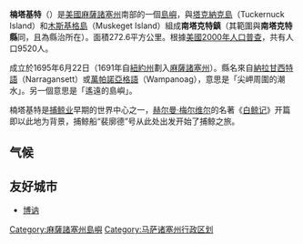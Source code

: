 {{noteTA
|T=zh-hans:楠塔基特; zh-hant:南塔克特;
|1=zh-hans:楠塔基特; zh-hant:南塔克特;
}}

{{Infobox settlement
|name           = 南塔克特
|native_name    = Nantucket, Massachusetts
|nickname       =
|motto          =
|image_skyline          = Nantucket-08-2004.jpg
|image_caption          = 南塔克特
|image_seal             = <!--Nantucket,_MA_Seal.jpg-->
|image_flag             = <!--Nantucket-Flag.gif-->
|image_map              = Map of Massachusetts highlighting Nantucket County.svg
|map_caption            = 南塔克特縣在麻薩諸塞州的位置
|subdivision_type       = 國家
|subdivision_name       = [[美國|美國]]
|subdivision_type1      = 州
|subdivision_name1      = [[麻薩諸塞州|麻薩諸塞州]]
|subdivision_type2      = 
|subdivision_name2      = 
|established_title      = 開始定居
|established_date       = 1641年
|established_title2     = 建立法團
|established_date2      = 1671年
|established_title3     = 
|established_date3      = 
|government_type        = [[Open_town_meeting|Open town meeting]]
|leader_title           = <!--Town Administrator-->
|leader_name            =
|leader_title1          = <!--Board of <br>   Selectmen-->
|leader_name1           =
|area_total_km2             = 272.6
|area_total_sq_mi        = 105.3
|area_land_km2              = 123.8
|area_land_sq_mi         = 47.8
|area_water_km2             = 148.8
|area_water_sq_mi        = 57.5
|population_as_of       = 2000年
|settlement_type        = [[新英格蘭鎮|新英格蘭鎮]]
|population_total       = 9520
|population_density_km2     = 76.9
|population_density_sq_mi = 199.1
|elevation_m              = 9
|elevation_ft           = 30
|timezone               = [[北美东部时区|北美东部时区]]
|utc_offset             = -5
|timezone_DST           = [[北美东部时区|北美东部时区]]
|utc_offset_DST         = -4
|latd=41 |latm=17 |lats=00 |latNS=N
|longd=70 |longm=06 |longs=00 |longEW=W
|website                = {{Url|http://www.nantucket-ma.gov/}}
|postal_code_type       = ZIP code
|postal_code            = 02554
|area_code              = [[Area_code_508|508]] / [[Area_code_774|774]]
|footnotes              =
}}
'''楠塔基特'''（{{lang-en|Nantucket}}）是[[美國|美國]][[麻薩諸塞州|麻薩諸塞州]]南部的一個[[島嶼|島嶼]]，與[[塔克納克島|塔克納克島]]（Tuckernuck Island）和[[木斯基格島|木斯基格島]]（Muskeget Island）組成'''南塔克特鎮'''（其範圍與'''南塔克特縣'''同，且為縣治所在）。面積272.6平方公里。根據[[美國2000年人口普查|美國2000年人口普查]]，共有人口9520人。

成立於1695年6月22日（1691年自[[紐約州|紐約州]]劃入[[麻薩諸塞州|麻薩諸塞州]]）。縣名來自[[納拉甘西特族|納拉甘西特語]]（Narragansett）或[[萬帕諾亞格人|萬帕諾亞格語]]（Wampanoag），意思是「尖岬周圍的潮水」。另一個意思是「遙遠的島嶼」。

楠塔基特是[[捕鲸业|捕鲸业]]早期的世界中心之一，[[赫尔曼·梅尔维尔|赫尔曼·梅尔维尔]]的名著《[[白鲸记|白鲸记]]》开篇即以此地为背景，捕鲸船“裴廓德”号从此处出发开始了捕鲸之旅。

==气候==
{{Weather box
|location = 南塔克特（1991–2020正常值，1948年至今极端数据）
|single line = Y
|Jan record high F = 63
|Feb record high F = 59
|Mar record high F = 66
|Apr record high F = 83
|May record high F = 85
|Jun record high F = 92
|Jul record high F = 92
|Aug record high F = 100
|Sep record high F = 86
|Oct record high F = 83
|Nov record high F = 74
|Dec record high F = 63
|year record high F = 100
|Jan high F = 39.5
|Feb high F = 40.1
|Mar high F = 44.2
|Apr high F = 52.2
|May high F = 60.7
|Jun high F = 68.7
|Jul high F = 75.4
|Aug high F = 75.7
|Sep high F = 70.4
|Oct high F = 61.9
|Nov high F = 52.8
|Dec high F = 45.1
|year high F = 57.2
|Jan mean F = 33.1
|Feb mean F = 33.5
|Mar mean F = 37.9
|Apr mean F = 45.5
|May mean F = 53.8
|Jun mean F = 62.2
|Jul mean F = 69.0
|Aug mean F = 69.0
|Sep mean F = 63.7
|Oct mean F = 55.2
|Nov mean F = 46.4
|Dec mean F = 38.6
|year mean F = 50.7
|Jan low F = 26.6
|Feb low F = 27.0
|Mar low F = 31.5
|Apr low F = 38.8
|May low F = 47.0
|Jun low F = 55.7
|Jul low F = 62.6
|Aug low F = 62.4
|Sep low F = 57.0
|Oct low F = 48.6
|Nov low F = 40.0
|Dec low F = 32.2
|year low F = 44.1
|Jan record low F = -3
|Feb record low F = -2
|Mar record low F = 7
|Apr record low F = 20
|May record low F = 28
|Jun record low F = 35
|Jul record low F = 47
|Aug record low F = 39
|Sep record low F = 34
|Oct record low F = 22
|Nov record low F = 16
|Dec record low F = -3
|year record low F = -3
| Jan avg record high F = 53.6
| Feb avg record high F = 51.4
| Mar avg record high F = 56.9
| Apr avg record high F = 66.0
| May avg record high F = 74.9
| Jun avg record high F = 81.0
| Jul avg record high F = 84.4
| Aug avg record high F = 83.7
| Sep avg record high F = 79.0
| Oct avg record high F = 73.2
| Nov avg record high F = 64.3
| Dec avg record high F = 58.1
|year avg record high F = 86.4
| Jan avg record low F = 10.0
| Feb avg record low F = 13.8
| Mar avg record low F = 17.6
| Apr avg record low F = 28.4
| May avg record low F = 36.2
| Jun avg record low F = 46.2
| Jul avg record low F = 53.8
| Aug avg record low F = 52.6
| Sep avg record low F = 45.0
| Oct avg record low F = 35.0
| Nov avg record low F = 25.7
| Dec avg record low F = 17.8
|year avg record low F = 7.8

|precipitation colour = green
|Jan precipitation inch = 3.18
|Feb precipitation inch = 2.84
|Mar precipitation inch = 3.84
|Apr precipitation inch = 3.60
|May precipitation inch = 2.98
|Jun precipitation inch = 3.00
|Jul precipitation inch = 2.72
|Aug precipitation inch = 3.00
|Sep precipitation inch = 3.59
|Oct precipitation inch = 4.39
|Nov precipitation inch = 3.79
|Dec precipitation inch = 3.93
|year precipitation inch = 40.86
|Jan snow inch = 7.4
|Feb snow inch = 8.5
|Mar snow inch = 6.6
|Apr snow inch = 0.8
|May snow inch = 0.0
|Jun snow inch = 0.0
|Jul snow inch = 0.0
|Aug snow inch = 0.0
|Sep snow inch = 0.0
|Oct snow inch = 0.0
|Nov snow inch = 0.2
|Dec snow inch = 5.8
|year snow inch = 29.4
|unit precipitation days = 0.01 in
|Jan precipitation days = 11.6
|Feb precipitation days = 10.2
|Mar precipitation days = 10.5
|Apr precipitation days = 11.9
|May precipitation days = 11.7
|Jun precipitation days = 11.6
|Jul precipitation days = 11.9
|Aug precipitation days = 13.1
|Sep precipitation days = 12.5
|Oct precipitation days = 13.1
|Nov precipitation days = 10.9
|Dec precipitation days = 12.4
|year precipitation days = 141.4
|source 1 = NOAA<ref name= NOAA>{{cite web
| url = http://www.weather.gov/climate/xmacis.php?wfo=box
| title = NowData - NOAA Online Weather Data
| publisher = [[National_Oceanic_and_Atmospheric_Administration|National Oceanic and Atmospheric Administration]]
| access-date = May 30, 2021
| archive-date = 2017-06-08
| archive-url = https://web.archive.org/web/20170608172156/https://www.weather.gov/climate/xmacis.php?wfo=box
}}</ref><ref name="NOAA txt">{{cite web
| url = https://www.ncei.noaa.gov/access/services/data/v1?dataset=normals-monthly-1991-2020&startDate=0001-01-01&endDate=9996-12-31&stations=USW00014756&format=pdf
| publisher = National Oceanic and Atmospheric Administration
| title = Station: Nantucket Mem AP, MA
| work = U.S. Climate Normals 2020: U.S. Monthly Climate Normals (1991-2020)
| access-date = May 30, 2021
| archive-date = 2022-05-31
| archive-url = https://web.archive.org/web/20220531030500/https://www.ncei.noaa.gov/access/services/data/v1?dataset=normals-monthly-1991-2020&startDate=0001-01-01&endDate=9996-12-31&stations=USW00014756&format=pdf
}}</ref>
|source 2 = Western Regional Climate Center (snow 1948−present)<ref name = WRCC >{{cite web
| url = http://www.wrcc.dri.edu/cgi-bin/cliMAIN.pl?ma5159
| title = General Climate Summary Tables
| publisher = Western Regional Climate Center
| access-date = February 19, 2015
| archive-date = 2020-03-01
| archive-url = https://web.archive.org/web/20200301014230/https://wrcc.dri.edu/cgi-bin/cliMAIN.pl?ma5159
}}</ref>
|date=April 2011 }}

==友好城市==
* {{FRA}} [[博讷|博讷]]

{{Massachusetts}}

{{Authority control}}
{{DEFAULTSORT:Nantucket}}
[[Category:麻薩諸塞州島嶼|Category:麻薩諸塞州島嶼]]
[[Category:马萨诸塞州行政区划|Category:马萨诸塞州行政区划]]